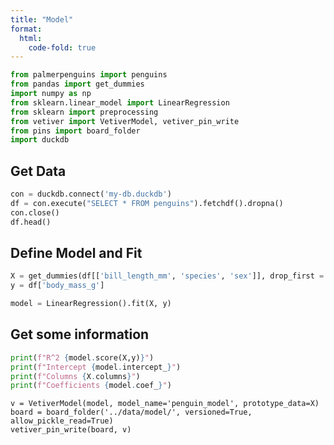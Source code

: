 ```yaml
---
title: "Model"
format:
  html:
    code-fold: true
---
```



```python
from palmerpenguins import penguins
from pandas import get_dummies
import numpy as np
from sklearn.linear_model import LinearRegression
from sklearn import preprocessing
from vetiver import VetiverModel, vetiver_pin_write
from pins import board_folder
import duckdb
```

## Get Data


```python
con = duckdb.connect('my-db.duckdb')
df = con.execute("SELECT * FROM penguins").fetchdf().dropna()
con.close()
df.head()
```

## Define Model and Fit


```python
X = get_dummies(df[['bill_length_mm', 'species', 'sex']], drop_first = True)
y = df['body_mass_g']

model = LinearRegression().fit(X, y)
```

## Get some information


```python
print(f"R^2 {model.score(X,y)}")
print(f"Intercept {model.intercept_}")
print(f"Columns {X.columns}")
print(f"Coefficients {model.coef_}")
```

```.python
v = VetiverModel(model, model_name='penguin_model', prototype_data=X)
board = board_folder('../data/model/', versioned=True, allow_pickle_read=True)
vetiver_pin_write(board, v)
```